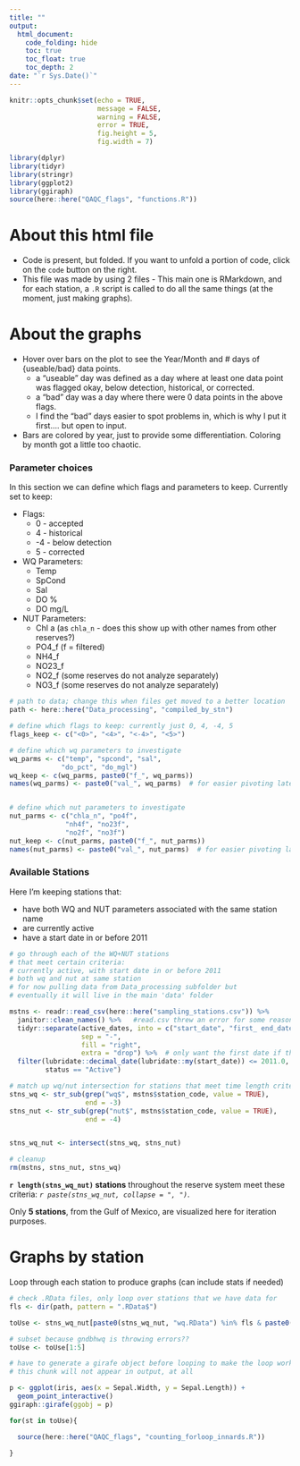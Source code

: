 ```yaml
---
title: ""
output: 
  html_document:
    code_folding: hide
    toc: true
    toc_float: true
    toc_depth: 2
date: "`r Sys.Date()`"
---
```


```r
knitr::opts_chunk$set(echo = TRUE,
                      message = FALSE,
                      warning = FALSE,
                      error = TRUE,
                      fig.height = 5,
                      fig.width = 7)

library(dplyr)
library(tidyr)
library(stringr)
library(ggplot2)
library(ggiraph)
source(here::here("QAQC_flags", "functions.R"))
```

# About this html file  

-  Code is present, but folded. If you want to unfold a portion of code, click on the `code` button on the right.  
-  This file was made by using 2 files - This main one is RMarkdown, and for each station, a `.R` script is called to do all the same things (at the moment, just making graphs).      


# About the graphs  

-  Hover over bars on the plot to see the Year/Month and # days of {useable/bad} data points.  
    -  a "useable" day was defined as a day where at least one data point was flagged okay, below detection, historical, or corrected.  
    -  a "bad" day was a day where there were 0 data points in the above flags.  
    -  I find the "bad" days easier to spot problems in, which is why I put it first.... but open to input.  
-  Bars are colored by year, just to provide some differentiation. Coloring by month got a little too chaotic.  



### Parameter choices  

In this section we can define which flags and parameters to keep. Currently set to keep:  

-  Flags:  
    -  0 - accepted  
    -  4 - historical  
    -  -4 - below detection  
    -  5 - corrected  
-  WQ Parameters:  
    -  Temp  
    -  SpCond  
    -  Sal  
    -  DO %  
    -  DO mg/L  
-  NUT Parameters:  
    -  Chl a (as `chla_n` - does this show up with other names from other reserves?)  
    -  PO4_f (f = filtered)  
    -  NH4_f  
    -  NO23_f  
    -  NO2_f  (some reserves do not analyze separately)  
    -  NO3_f  (some reserves do not analyze separately)  

```r
# path to data; change this when files get moved to a better location
path <- here::here("Data_processing", "compiled_by_stn")
```

```r
# define which flags to keep: currently just 0, 4, -4, 5
flags_keep <- c("<0>", "<4>", "<-4>", "<5>")

# define which wq parameters to investigate
wq_parms <- c("temp", "spcond", "sal",
             "do_pct", "do_mgl")
wq_keep <- c(wq_parms, paste0("f_", wq_parms))
names(wq_parms) <- paste0("val_", wq_parms)  # for easier pivoting later


# define which nut parameters to investigate
nut_parms <- c("chla_n", "po4f", 
              "nh4f", "no23f", 
              "no2f", "no3f")
nut_keep <- c(nut_parms, paste0("f_", nut_parms))
names(nut_parms) <- paste0("val_", nut_parms)  # for easier pivoting later

```

### Available Stations  

Here I'm keeping stations that:  

-  have both WQ and NUT parameters associated with the same station name  
-  are currently active  
-  have a start date in or before 2011  

```r
# go through each of the WQ+NUT stations
# that meet certain criteria:
# currently active, with start date in or before 2011
# both wq and nut at same station
# for now pulling data from Data_processing subfolder but 
# eventually it will live in the main 'data' folder

mstns <- readr::read_csv(here::here("sampling_stations.csv")) %>%
  janitor::clean_names() %>%   #read.csv threw an error for some reason
  tidyr::separate(active_dates, into = c("start_date", "first_ end_date"),
                  sep = "-",
                  fill = "right",
                  extra = "drop") %>%  # only want the first date if there are multiples
  filter(lubridate::decimal_date(lubridate::my(start_date)) <= 2011.0,
         status == "Active")

# match up wq/nut intersection for stations that meet time length criteria
stns_wq <- str_sub(grep("wq$", mstns$station_code, value = TRUE),
                   end = -3)
stns_nut <- str_sub(grep("nut$", mstns$station_code, value = TRUE),
                   end = -4)


stns_wq_nut <- intersect(stns_wq, stns_nut)

# cleanup  
rm(mstns, stns_nut, stns_wq)
```

**`r length(stns_wq_nut)` stations** throughout the reserve system meet these criteria:  *`r paste(stns_wq_nut, collapse = ", ")`*.  

Only **5 stations**, from the Gulf of Mexico, are visualized here for iteration purposes.  




# Graphs by station  

Loop through each station to produce graphs (can include stats if needed)  

```r
# check .RData files, only loop over stations that we have data for
fls <- dir(path, pattern = ".RData$")

toUse <- stns_wq_nut[paste0(stns_wq_nut, "wq.RData") %in% fls & paste0(stns_wq_nut, "nut.RData") %in% fls]

# subset because gndbhwq is throwing errors??
toUse <- toUse[1:5]
```

```r
# have to generate a girafe object before looping to make the loop work
# this chunk will not appear in output, at all

p <- ggplot(iris, aes(x = Sepal.Width, y = Sepal.Length)) +
  geom_point_interactive()
ggiraph::girafe(ggobj = p)
```


```r
for(st in toUse){

  source(here::here("QAQC_flags", "counting_forloop_innards.R"))

}
```


